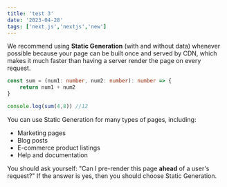 ```yaml
---
title: 'test 3'
date: '2023-04-28'
tags: ['next.js','nextjs','new']
---
```


We recommend using **Static Generation** (with and without data) whenever possible because your page can be built once and served by CDN, which makes it much faster than having a server render the page on every request.

```ts
const sum = (num1: number, num2: number): number => {
    return num1 + num2
}

console.log(sum(4,8)) //12
```

You can use Static Generation for many types of pages, including:

- Marketing pages
- Blog posts
- E-commerce product listings
- Help and documentation

You should ask yourself: "Can I pre-render this page **ahead** of a user's request?" If the answer is yes, then you should choose Static Generation.


<CustomImage src="https://raw.githubusercontent.com/Bhargavoza1/test-blogposts-main/main/images/NextLevel1.png" alt="Warning: Next Level Ahead" />
